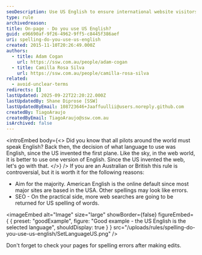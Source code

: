 ```yaml
---
seoDescription: Use US English to ensure international website visitors can easily find your pages through search engines and assume correct spellings.
type: rule
archivedreason:
title: On-page - Do you use US English?
guid: e96690af-9f26-4962-9ff5-c8445f386aef
uri: spelling-do-you-use-us-english
created: 2015-11-10T20:26:49.000Z
authors:
  - title: Adam Cogan
    url: https://ssw.com.au/people/adam-cogan
  - title: Camilla Rosa Silva
    url: https://ssw.com.au/people/camilla-rosa-silva
related:
  - avoid-unclear-terms
redirects: []
lastUpdated: 2025-09-22T22:20:22.000Z
lastUpdatedBy: Shane Diprose [SSW]
lastUpdatedByEmail: 108723646+Jaaffuullii@users.noreply.github.com
createdBy: TiagoAraujo
createdByEmail: TiagoAraujo@ssw.com.au
isArchived: false
---
```


<introEmbed
  body={<>
Did you know that all pilots around the world must speak English? Back then, the decision of what language to use was English, since the US invented the first plane. Like the sky, in the web world, it is better to use one version of English. Since the US invented the web, let's go with that.
  </>}
/>
If you are an Australian or British this rule is controversial, but it is worth it for the following reasons:

* Aim for the majority. American English is the online default since most major sites are based in the USA. Other spellings may look like errors.
* SEO - On the practical side, more web searches are going to be returned for US spelling of words.

<imageEmbed
  alt="Image"
  size="large"
  showBorder={false}
  figureEmbed={ {
    preset: "goodExample",
    figure: "Good example - the US English is the selected language",
    shouldDisplay: true
  } }
  src="/uploads/rules/spelling-do-you-use-us-english/SetLanguageUS.png"
/>


Don't forget to check your pages for spelling errors after making edits.
